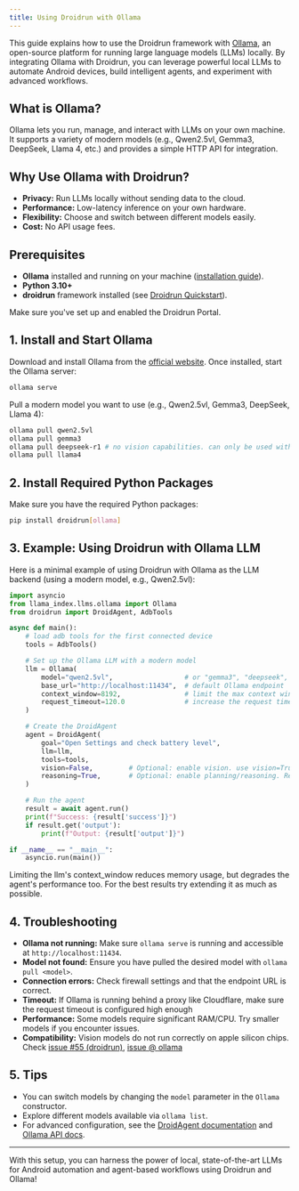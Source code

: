 ```yaml
---
title: Using Droidrun with Ollama
---
```


This guide explains how to use the Droidrun framework with [Ollama](https://ollama.com/), an open-source platform for running large language models (LLMs) locally. By integrating Ollama with Droidrun, you can leverage powerful local LLMs to automate Android devices, build intelligent agents, and experiment with advanced workflows.

## What is Ollama?

Ollama lets you run, manage, and interact with LLMs on your own machine. It supports a variety of modern models (e.g., Qwen2.5vl, Gemma3, DeepSeek, Llama 4, etc.) and provides a simple HTTP API for integration.

## Why Use Ollama with Droidrun?

- **Privacy:** Run LLMs locally without sending data to the cloud.
- **Performance:** Low-latency inference on your own hardware.
- **Flexibility:** Choose and switch between different models easily.
- **Cost:** No API usage fees.

## Prerequisites

- **Ollama** installed and running on your machine ([installation guide](https://ollama.com/download)).
- **Python 3.10+**
- **droidrun** framework installed (see [Droidrun Quickstart](../quickstart.mdx)).
<Warning>
Make sure you've set up and enabled the Droidrun Portal.
</Warning>


## 1. Install and Start Ollama

Download and install Ollama from the [official website](https://ollama.com/download). Once installed, start the Ollama server:

```sh
ollama serve
```

Pull a modern model you want to use (e.g., Qwen2.5vl, Gemma3, DeepSeek, Llama 4):

```sh
ollama pull qwen2.5vl
ollama pull gemma3
ollama pull deepseek-r1 # no vision capabilities. can only be used with vision disabled
ollama pull llama4
```

## 2. Install Required Python Packages

Make sure you have the required Python packages:

```sh
pip install droidrun[ollama]
```

## 3. Example: Using Droidrun with Ollama LLM

Here is a minimal example of using Droidrun with Ollama as the LLM backend (using a modern model, e.g., Qwen2.5vl):

```python
import asyncio
from llama_index.llms.ollama import Ollama
from droidrun import DroidAgent, AdbTools

async def main():
    # load adb tools for the first connected device
    tools = AdbTools()

    # Set up the Ollama LLM with a modern model
    llm = Ollama(
        model="qwen2.5vl",                  # or "gemma3", "deepseek", "llama4", etc.
        base_url="http://localhost:11434",  # default Ollama endpoint
        context_window=8192,                # limit the max context window to prevent running out of memory. 
        request_timeout=120.0               # increase the request timeout
    )

    # Create the DroidAgent
    agent = DroidAgent(
        goal="Open Settings and check battery level",
        llm=llm,
        tools=tools,
        vision=False,         # Optional: enable vision. use vision=True only in conjunction with a vision model
        reasoning=True,       # Optional: enable planning/reasoning. Read more about the agent configuration in Core-Concepts/Agent
    )

    # Run the agent
    result = await agent.run()
    print(f"Success: {result['success']}")
    if result.get('output'):
        print(f"Output: {result['output']}")

if __name__ == "__main__":
    asyncio.run(main())
```

<Note>Limiting the llm's context_window reduces memory usage, but degrades the agent's performance too. For the best results try extending it as much as possible.</Note>

## 4. Troubleshooting

- **Ollama not running:** Make sure `ollama serve` is running and accessible at `http://localhost:11434`.
- **Model not found:** Ensure you have pulled the desired model with `ollama pull <model>`.
- **Connection errors:** Check firewall settings and that the endpoint URL is correct.
- **Timeout:** If Ollama is running behind a proxy like Cloudflare, make sure the request timeout is configured high enough
- **Performance:** Some models require significant RAM/CPU. Try smaller models if you encounter issues.
- **Compatibility:** Vision models do not run correctly on apple silicon chips. Check [issue #55 (droidrun)](https://github.com/droidrun/droidrun/issues/55#issuecomment-2959912711), [issue @ ollama](https://github.com/ollama/ollama/issues/10986)

## 5. Tips

- You can switch models by changing the `model` parameter in the `Ollama` constructor.
- Explore different models available via `ollama list`.
- For advanced configuration, see the [DroidAgent documentation](../concepts/agent) and [Ollama API docs](https://github.com/jmorganca/ollama/blob/main/docs/README.md).

---

With this setup, you can harness the power of local, state-of-the-art LLMs for Android automation and agent-based workflows using Droidrun and Ollama!
